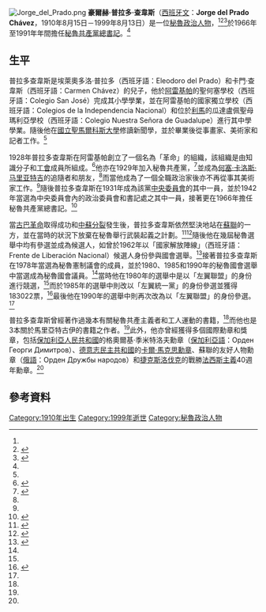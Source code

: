 {{Infobox officeholder
|name         = 豪爾赫·普拉多·查韋斯
|original_name     = Jorge del Prado Chávez
|office       = [[秘魯國會|秘魯國會]]議員
|term_start   = 1980年
|term_end   = 1995年
|office1      = [[秘魯共產黨|秘魯共產黨]][[總書記|總書記]]
|term_start1  = 1966年
|term_end1  = 1991年
|birth_date   = 1910年8月15日
|death_date  = 1999年8月13日（89歲）
|party        = 秘魯共產黨
}}
[[File:Jorge_del_Prado.png|thumb]]
'''豪爾赫·普拉多·查韋斯'''（[[西班牙文|西班牙文]]：'''Jorge del Prado Chávez'''，1910年8月15日－1999年8月13日）是一位[[秘魯|秘魯]][[政治人物|政治人物]]，<ref name="a"/><ref name="c">{{cite book |title=Anuario Mariateguiano |url=http://books.google.com/books?id=lO_rAAAAMAAJ |year=1999 |publisher=Empresa Editora Amauta |page=第228頁 |language=es |accessdate=2014年2月8日 |archive-date=2014年6月27日 |archive-url=https://web.archive.org/web/20140627031731/http://books.google.com/books?id=lO_rAAAAMAAJ |dead-url=no }}</ref><ref name="Peña2003">{{cite book |author=José Beltrán Peña |title=Escritores del Colegio de Nuestra Señora de Guadalupe: primer colegio nacional del Perú, 1840–2003 |url=http://books.google.com/books?id=j48eAQAAIAAJ |year=2003 |publisher=Editorial San Marcos |page=第145頁 |language=es |accessdate=2014年2月8日 |archive-date=2014年6月27日 |archive-url=https://web.archive.org/web/20140627031734/http://books.google.com/books?id=j48eAQAAIAAJ |dead-url=no }}</ref>於1966年至1991年年間擔任[[秘魯共產黨|秘魯共產黨]][[總書記|總書記]]。<ref name="d"/>

==生平==
普拉多查韋斯是埃萊奧多洛·普拉多（西班牙語：Eleodoro del Prado）和卡門·查韋斯（西班牙語：Carmen Chávez）的兒子，他於[[阿雷基帕|阿雷基帕]]的聖何塞學校（西班牙語：Colegio San José）完成其小學學業，並在阿雷基帕的國家獨立學校（西班牙語：Colegios de la Independencia Nacional）和位於[[利馬|利馬]]的瓜達盧佩聖母瑪利亞學校（西班牙語：Colegio Nuestra Señora de Guadalupe）進行其中學學業。隨後他在[[國立聖馬爾科斯大學|國立聖馬爾科斯大學]]修讀新聞學，並於畢業後從事畫家、美術家和記者工作。<ref name="a"/>

1928年普拉多查韋斯在阿雷基帕創立了一個名為「革命」的組織，該組織是由知識分子和[[工會|工會]]成員所組成。<ref name="StaffPublishing1998">{{cite book |author1=Macmillan General Reference Staff |author2=Macmillan Publishing |title=Latin American lives: selected biographies from the five-volume Encyclopedia of Latin American history and culture |url=http://books.google.com/books?id=wThaAAAAYAAJ |date=1998年10月1日 |publisher=Macmillan Library Reference USA |page=第311頁 |language=en |accessdate=2014年2月8日 |archive-date=2014年6月27日 |archive-url=https://web.archive.org/web/20140627025846/http://books.google.com/books?id=wThaAAAAYAAJ |dead-url=no }}</ref>他亦在1929年加入秘魯共產黨，<ref name="a">{{cite book |author1=Mario Guimarey |author2=Martín Garay Seminario |title=Quién es quién: Congreso de la República, 1985–1990 |url=http://books.google.com/books?id=mVUPAAAAYAAJ |year=1986 |publisher=MGS & MGS Editores |page=第218頁 |language=es |accessdate=2014年2月8日 |archive-date=2014年6月27日 |archive-url=https://web.archive.org/web/20140627022115/http://books.google.com/books?id=mVUPAAAAYAAJ |dead-url=no }}</ref>並成為[[何塞·卡洛斯·马里亚特吉|何塞·卡洛斯·马里亚特吉]]的追隨者和朋友，<ref name="b"/>而當他成為了一個全職政治家後亦不再從事其美術家工作。<ref name="c"/>隨後普拉多查韋斯在1931年成為該黨[[中央委員會|中央委員會]]的其中一員，並於1942年當選為中央委員會內的政治委員會和書記處之其中一員，接著更在1966年擔任秘魯共產黨總書記。<ref name="b">{{cite book |title=World Marxist Review, Vol. 30, eds. 7–12 |url=http://books.google.com/books?id=JmIEAQAAIAAJ |year=1987 |publisher=Progress Books |page=第25頁 |language=en |accessdate=2014年2月8日 |archive-date=2014年6月27日 |archive-url=https://web.archive.org/web/20140627024950/http://books.google.com/books?id=JmIEAQAAIAAJ |dead-url=no }}</ref>

當[[古巴革命|古巴革命]]取得成功和[[中蘇分裂|中蘇分裂]]發生後，普拉多查韋斯依然堅決地站在[[蘇聯|蘇聯]]的一方，並在當時的狀況下放棄在秘魯舉行武裝起義之計劃。<ref name="Gilberg1989">{{cite book |author=Trond Gilberg |title=Coalition Strategies of Marxist Parties |url=http://books.google.com/books?id=_ryleTJzX88C&pg=PA153 |year=1989 |publisher=Duke University Press |isbn=0-8223-0849-5 |page=第153頁 |language=en |accessdate=2014年2月8日 |archive-date=2014年6月27日 |archive-url=https://web.archive.org/web/20140627032321/http://books.google.com/books?id=_ryleTJzX88C&pg=PA153 |dead-url=no }}</ref><ref name="Masterson1991">{{cite book |author=Daniel M. Masterson |title=Militarism and Politics in Latin America: Peru from Sánchez Cerro to Sendero Luminoso |url=http://books.google.com/books?id=ZFb5EfpnYZkC&pg=PA276 |date=1991年1月1日 |publisher=Greenwood Publishing Group |isbn=978-0-313-27213-4 |page=第276頁 |language=en |accessdate=2014年2月8日 |archive-date=2014年6月27日 |archive-url=https://web.archive.org/web/20140627032316/http://books.google.com/books?id=ZFb5EfpnYZkC&pg=PA276 |dead-url=no }}</ref>隨後他在幾屆秘魯選舉中均有參選並成為候選人，如曾於1962年以「國家解放陣線」（西班牙語：Frente de Liberación Nacional）候選人身份參與國會選舉。<ref name="d">{{cite book |author=Fernando Tuesta Soldevilla |title=Perú político en cifras: élite política y elecciones |url=http://books.google.com/books?id=ElEPAAAAYAAJ |year=1994 |publisher=Fundación Friedrich Ebert |isbn=978-84-8388-005-0 |page=第240頁 |language=es |accessdate=2014年2月8日 |archive-date=2014年6月27日 |archive-url=https://web.archive.org/web/20140627032021/http://books.google.com/books?id=ElEPAAAAYAAJ |dead-url=no }}</ref>接著普拉多查韋斯在1978年當選為秘魯憲制議會的成員，並於1980、1985和1990年的秘魯國會選舉中當選成為秘魯國會議員。<ref name="a"/>當時他在1980年的選舉中是以「左翼聯盟」的身份進行競選，<ref name="d"/>而於1985年的選舉中則改以「左翼統一黨」的身份參選並獲得183022票，<ref name="Soldevilla1986">{{cite book |author=Fernando Tuesta Soldevilla |title=Perú 1985: el derrotero de una nueva elección |url=http://books.google.com/books?id=nk0PAAAAYAAJ |year=1986 |publisher=Centro de Investigación de la Universidad del Pacifico / Fundación Friedrich Ebert |page=第58頁 |language=es |accessdate=2014年2月8日 |archive-date=2014年6月27日 |archive-url=https://web.archive.org/web/20140627025040/http://books.google.com/books?id=nk0PAAAAYAAJ |dead-url=no }}</ref>最後他在1990年的選舉中則再次改為以「左翼聯盟」的身份參選。<ref name="d"/>

普拉多查韋斯曾經著作過幾本有關秘魯共產主義者和工人運動的書籍，<ref name="b"/>而他也是3本關於馬里亞特古伊的書籍之作者。<ref name="a"/>此外，他亦曾經獲得多個國際勳章和獎章，包括[[保加利亞人民共和國|保加利亞人民共和國]]的格奧爾基·季米特洛夫勳章（[[保加利亞語|保加利亞語]]：Орден Георги Димитров）、[[德意志民主共和國|德意志民主共和國]]的[[卡爾·馬克思勳章|卡爾·馬克思勳章]]、蘇聯的友好人物勳章（[[俄語|俄語]]：Орден Дружбы народов）和[[捷克斯洛伐克|捷克斯洛伐克]]的戰勝[[法西斯主義|法西斯主義]]40週年勳章。<ref name="a"/>

==參考資料==
{{reflist|2}}

[[Category:1910年出生|Category:1910年出生]]
[[Category:1999年逝世|Category:1999年逝世]]
[[Category:秘魯政治人物|Category:秘魯政治人物]]